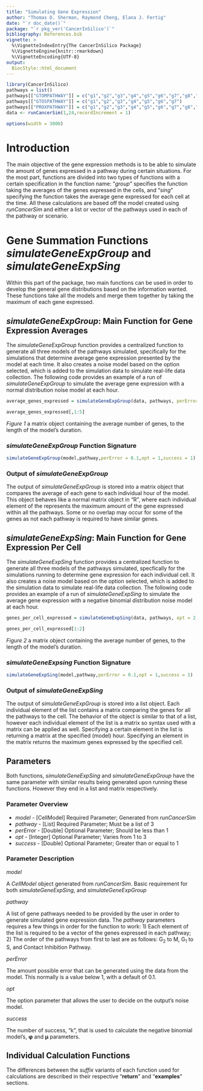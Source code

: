 ```yaml
---
title: "Simulating Gene Expression"
author: "Thomas D. Sherman, Raymond Cheng, Elana J. Fertig"
date: "`r doc_date()`"
package: "`r pkg_ver('CancerInSilico')`"
bibliography: References.bib
vignette: >
  %\VignetteIndexEntry{The CancerInSilico Package}
  %\VignetteEngine{knitr::rmarkdown}
  %\VignetteEncoding{UTF-8}
output: 
  BiocStyle::html_document
---
```


```r
library(CancerInSilico)
pathways = list()
pathways[["GTOMPATHWAY"]] = c("g1","g2","g3","g4","g5","g6","g7","g8","g9","g10","g11")
pathways[["GTOSPATHWAY"]] = c("g1","g2","g3","g4","g5","g6","g7")
pathways[["PROXPATHWAY"]] = c("g1","g2","g3","g4","g5","g6","g7","g8","g9")
data <- runCancerSim(1,24,recordIncrement = 1)

```
```r
options(width = 3000)

```

# Introduction

The main objective of the gene expression methods is to be able to simulate the amount of genes expressed in a pathway during certain situations. For the most part, functions are divided into two types of functions with a certain specification in the function name: "*group*" specifies the function taking the averages of the genes expressed in the cells, and "*sing*" specifying the function takes the average gene expressed for each cell at the time. All these calculations are based off the model created using *runCancerSim* and either a list or vector of the pathways used in each of the pathway or scenario.


# Gene Summation Functions *simulateGeneExpGroup* and *simulateGeneExpSing*

Within this part of the package, two main functions can be used in order to develop the general gene distributions based on the information wanted. These functions take all the models and merge them together by taking the maximum of each gene expressed.

## *simulateGeneExpGroup*: Main Function for Gene Expression Averages

The *simulateGeneExpGroup* function provides a centralized function to generate all three models of the pathways simulated, specifically for the simulations that determine average gene expression presented by the model at each time. It also creates a noise model based on the option selected, which is added to the simulation data to simulate real-life data collection. The following code provides an example of a run of *simulateGeneExpGroup* to simulate the average gene expression with a normal distribution noise model at each hour.

```r
average_genes_expressed = simulateGeneExpGroup(data, pathways, perError = 0.01, opt = 1)

```
```r
average_genes_expressed[,1:5]

```

*Figure 1* a matrix object containing the average number of genes, to the length of the model's duration.

### *simulateGeneExpGroup* Function Signature

```r
simulateGeneExpGroup(model,pathway,perError = 0.1,opt = 1,success = 1)
```

### Output of *simulateGeneExpGroup*

The output of *simulateGeneExpGroup* is stored into a matrix object that compares the average of each gene to each individual hour of the model. This object behaves like a normal matrix object in "R", where each individual element of the represents the maximum amount of the gene expressed within all the pathways. Some or no overlap may occur for some of the genes as not each pathway is required to have similar genes.


## *simulateGeneExpSing*: Main Function for Gene Expression Per Cell

The *simulateGeneExpSing* function provides a centralized function to generate all three models of the pathways simulated, specfically for the simulations running to determine gene expression for each individual cell. It also creates a noise model based on the option selected, which is added to the simulation data to simulate real-life data collection. The following code provides an example of a run of *simulateGeneExpSing* to simulate the average gene expression with a negative binomial distribution noise model at each hour.

```r
genes_per_cell_expressed = simulateGeneExpSing(data, pathways, opt = 2, success = 5)

```
```r
genes_per_cell_expressed[1:2]

```
*Figure 2* a matrix object containing the average number of genes, to the length of the model's duration.

### *simulateGeneExpsing* Function Signature

```r
simulateGeneExpSing(model,pathway,perError = 0.1,opt = 1,success = 1)
```

### Output of *simulateGeneExpSing*

The output of *simulateGeneExpGroup* is stored into a list object. Each individual element of the list contains a matrix comparing the genes for all the pathways to the cell. The behavior of the object is similar to that of a list, however each individual element of the list is a matrix so syntax used with a matrix can be applied as well. Specifying a certain element in the list is returning a matrix at the specified (model) hour. Specifying an element in the matrix returns the maximum genes expressed by the specified cell.


## Parameters

Both functions, *simulateGeneExpSing* and *simulateGeneExpGroup* have the same parameter with similar results being generated upon running these functions. However they end in a list and matrix respectively.

### Parameter Overview

* *model* - [CellModel] Required Parameter; Generated from *runCancerSim*  
* *pathway* - [List] Required Parameter; Must be a list of 3  
* *perError* - [Double] Optional Parameter; Should be less than 1  
* *opt* - [Integer] Optional Parameter; Varies from 1 to 3  
* *success* - [Double] Optional Parameter; Greater than or equal to 1  

### Parameter Description

*model*

A *CellModel* object generated from *runCancerSim*. Basic requirement for both *simulateGeneExpSing*, and *simulateGeneExpGroup*

*pathway*

A list of gene pathways needed to be provided by the user in order to generate simulated gene expression data. The *pathway* parameters requires a few things in order for the function to work: 1) Each element of the list is required to be a vector of the genes expressed in each pathway; 2) The order of the pathways from first to last are as follows: G<sub>2</sub> to M, G<sub>1</sub> to S, and Contact Inhibition Pathway.

*perError*

The amount possible error that can be generated using the data from the model. This normally is a value below 1, with a default of 0.1.

*opt*

The option parameter that allows the user to decide on the output's noise model.

*success*

The number of success, "k", that is used to calculate the negative binomial model's, **&phi;** and **&mu;** parameters.

## Individual Calculation Functions

The differences between the *suffix* variants of each function used for calculations are described in their respective "**return**" and "**examples**" sections.







